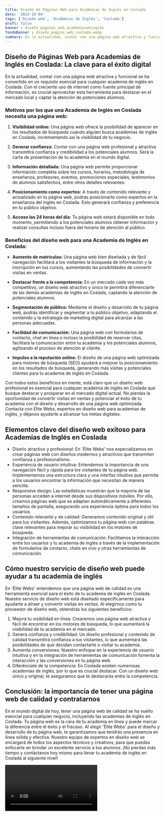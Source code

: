 ```yaml
---
title: Diseño de Páginas Web para Academias de Inglés en Coslada
date: '2023-10-04'
tags: ['Diseño web', 'Academias de Inglés', 'Coslada']
draft: false
banner : diseño_paginas_web_academiasdeinglés
fondoBanner : diseño_pagina_web_coslada.webp
summary: En la actualidad, contar con una página web atractiva y funcional se ha convertido en un requisito esencial para cualquier academia de inglés en Coslada. Con el creciente uso de internet como fuente principal de información, es crucial aprovechar esta herramienta para destacar en el mercado local y captar la atención de potenciales alumnos. 
---
```


## Diseño de Páginas Web para Academias de Inglés en Coslada: La clave para el éxito digital

En la actualidad, contar con una página web atractiva y funcional se ha convertido en un requisito esencial para cualquier academia de inglés en Coslada. Con el creciente uso de internet como fuente principal de información, es crucial aprovechar esta herramienta para destacar en el mercado local y captar la atención de potenciales alumnos. 

### Motivos por los que una Academia de Inglés en Coslada necesita una página web:

1. **Visibilidad online:** Una página web ofrece la posibilidad de aparecer en los resultados de búsqueda cuando alguien busca academias de inglés en Coslada, incrementando así la visibilidad de tu negocio.

2. **Generar confianza:** Contar con una página web profesional y atractiva transmitirá confianza y credibilidad a los potenciales alumnos. Será la carta de presentación de tu academia en el mundo digital.

3. **Información detallada:** Una página web permite proporcionar información completa sobre los cursos, horarios, metodología de enseñanza, profesores, eventos, promociones especiales, testimonios de alumnos satisfechos, entre otros detalles relevantes.

4. **Posicionamiento como expertos:** A través de contenido relevante y actualizado en tu página web, podrás posicionarte como expertos en la enseñanza del inglés en Coslada. Esto generará confianza y preferencia en tu público objetivo.

5. **Acceso las 24 horas del día:** Tu página web estará disponible en todo momento, permitiendo a los potenciales alumnos obtener información y realizar consultas incluso fuera del horario de atención al público.

### Beneficios del diseño web para una Academia de Inglés en Coslada:

- **Aumento de matrículas:** Una página web bien diseñada y de fácil navegación facilitará a los visitantes la búsqueda de información y la inscripción en tus cursos, aumentando las posibilidades de convertir visitas en ventas.

- **Destacar frente a la competencia:** En un mercado cada vez más competitivo, un diseño web atractivo y único te permitirá diferenciarte de las demás academias de inglés en Coslada, captando la atención de potenciales alumnos.

- **Segmentación de público:** Mediante el diseño y desarrollo de tu página web, podrás identificar y segmentar a tu público objetivo, adaptando el contenido y la estrategia de marketing digital para alcanzar a las personas adecuadas.

- **Facilidad de comunicación:** Una página web con formularios de contacto, chat en línea o incluso la posibilidad de reservar citas, facilitará la comunicación entre tu academia y los potenciales alumnos, agilizando el proceso de atención al cliente.

- **Impulso a la reputación online:** El diseño de una página web optimizada para motores de búsqueda (SEO) ayudará a mejorar tu posicionamiento en los resultados de búsqueda, generando más visitas y potenciales clientes para tu academia de inglés en Coslada.

Con todos estos beneficios en mente, está claro que un diseño web profesional es esencial para cualquier academia de inglés en Coslada que busque destacar y prosperar en el mercado digital actual. No pierdas la oportunidad de convertir visitas en ventas y potenciar el éxito de tu academia con el diseño y desarrollo de una página web optimizada. Contacta con Élite Webs, expertos en diseño web para academias de inglés, y déjanos ayudarte a alcanzar tus metas digitales.

<GifSeo />

<Cta />

## Elementos clave del diseño web exitoso para Academias de Inglés en Coslada

- Diseño atractivo y profesional: En 'Élite Webs' nos especializamos en crear páginas web con diseños modernos y atractivos que transmiten confianza y profesionalismo.
- Experiencia de usuario intuitiva: Entendemos la importancia de una navegación fácil y rápida para los visitantes de tu página web. Implementamos una estructura clara y una interfaz intuitiva que permita a los usuarios encontrar la información que necesitan de manera sencilla.
- Responsive design: Las estadísticas muestran que la mayoría de las personas acceden a internet desde sus dispositivos móviles. Por ello, creamos páginas web que se adaptan automáticamente a diferentes tamaños de pantalla, asegurando una experiencia óptima para todos los usuarios.
- Contenido relevante y de calidad: Generamos contenido original y útil para tus visitantes. Además, optimizamos tu página web con palabras clave relevantes para mejorar su visibilidad en los motores de búsqueda.
- Integración de herramientas de comunicación: Facilitamos la interacción entre los usuarios y tu academia de inglés a través de la implementación de formularios de contacto, chats en vivo y otras herramientas de comunicación.

## Cómo nuestro servicio de diseño web puede ayudar a tu academia de inglés

En 'Élite Webs' entendemos que una página web de calidad es una herramienta esencial para el éxito de tu academia de inglés en Coslada. Nuestro servicio de diseño web está diseñado específicamente para ayudarte a atraer y convertir visitas en ventas. Al elegirnos como tu proveedor de diseño web, obtendrás los siguientes beneficios:

1. Mejora tu visibilidad en línea: Crearemos una página web atractiva y fácil de encontrar en los motores de búsqueda, lo que aumentará la visibilidad de tu academia en el mercado.
2. Genera confianza y credibilidad: Un diseño profesional y contenido de calidad transmitirá confianza a tus visitantes, lo que aumentará las posibilidades de que decidan contactarte o visitar tu academia.
3. Aumenta conversiones: Nuestro enfoque en la experiencia de usuario intuitiva y en la integración de herramientas de comunicación fomenta la interacción y las conversiones en tu página web.
4. Diferénciate de la competencia: En Coslada existen numerosas academias de inglés, por lo que es crucial destacar. Con un diseño web único y original, te aseguramos que te destacarás entre la competencia.

## Conclusión: la importancia de tener una página web de calidad y contratarnos

En el mundo digital de hoy, tener una página web de calidad se ha vuelto esencial para cualquier negocio, incluyendo las academias de inglés en Coslada. Tu página web es la cara de tu academia en línea y puede marcar la diferencia entre el éxito y el fracaso. Al elegir 'Élite Webs' para el diseño y desarrollo de tu página web, te garantizamos que tendrás una presencia en línea sólida y efectiva. Nuestro equipo de expertos en diseño web se encargará de todos los aspectos técnicos y creativos, para que puedas enfocarte en brindar un excelente servicio a tus alumnos. ¡No pierdas más tiempo y contáctanos hoy mismo para llevar tu academia de inglés en Coslada al siguiente nivel!

<Video />

<CtaBot job='Academias de Inglés' city='Coslada'/>

<Gmaps query='Coslada+españa+maps' />